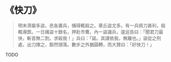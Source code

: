 # 《快刀》

> 明末濟屬多盜，邑各置兵，捕得輒殺之。章丘盜尤多。有一兵佩刀甚利，殺輒導窾。一日捕盜十餘名，押赴市曹。內一盜識兵，逡巡告曰：「聞君刀最快，斬首無二割。求殺我！」兵曰：「諾。其謹依我，無離也。」盜從之刑處，出刀揮之，豁然頭落。數步之外猶圓轉，而大贊曰：「好快刀！」

TODO